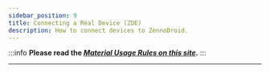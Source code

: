 ```yaml
---
sidebar_position: 9
title: Connecting a Real Device (ZDE)
description: How to connect devices to ZennoDroid.
---
```


:::info **Please read the [*Material Usage Rules on this site*](../Disclaimer).**
:::

_______________________________________________


<Redirect to="../Enterprise/Connection" /> 